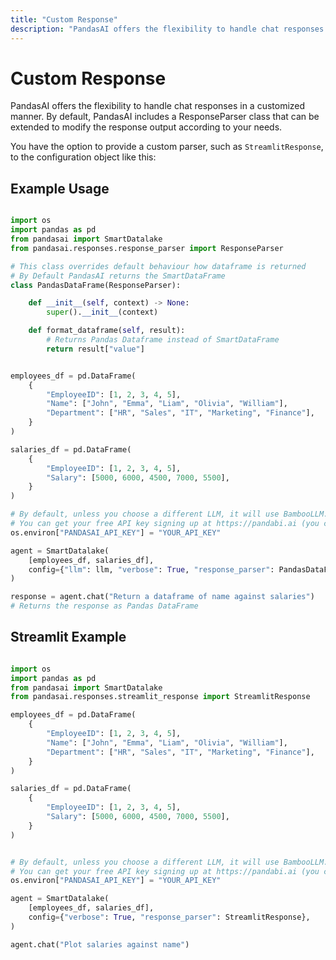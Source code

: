 ```yaml
---
title: "Custom Response"
description: "PandasAI offers the flexibility to handle chat responses in a customized manner."
---
```


# Custom Response

PandasAI offers the flexibility to handle chat responses in a customized manner. By default, PandasAI includes a ResponseParser class that can be extended to modify the response output according to your needs.

You have the option to provide a custom parser, such as `StreamlitResponse`, to the configuration object like this:

## Example Usage

```python

import os
import pandas as pd
from pandasai import SmartDatalake
from pandasai.responses.response_parser import ResponseParser

# This class overrides default behaviour how dataframe is returned
# By Default PandasAI returns the SmartDataFrame
class PandasDataFrame(ResponseParser):

    def __init__(self, context) -> None:
        super().__init__(context)

    def format_dataframe(self, result):
        # Returns Pandas Dataframe instead of SmartDataFrame
        return result["value"]


employees_df = pd.DataFrame(
    {
        "EmployeeID": [1, 2, 3, 4, 5],
        "Name": ["John", "Emma", "Liam", "Olivia", "William"],
        "Department": ["HR", "Sales", "IT", "Marketing", "Finance"],
    }
)

salaries_df = pd.DataFrame(
    {
        "EmployeeID": [1, 2, 3, 4, 5],
        "Salary": [5000, 6000, 4500, 7000, 5500],
    }
)

# By default, unless you choose a different LLM, it will use BambooLLM.
# You can get your free API key signing up at https://pandabi.ai (you can also configure it in your .env file)
os.environ["PANDASAI_API_KEY"] = "YOUR_API_KEY"

agent = SmartDatalake(
    [employees_df, salaries_df],
    config={"llm": llm, "verbose": True, "response_parser": PandasDataFrame},
)

response = agent.chat("Return a dataframe of name against salaries")
# Returns the response as Pandas DataFrame

```

## Streamlit Example

```python

import os
import pandas as pd
from pandasai import SmartDatalake
from pandasai.responses.streamlit_response import StreamlitResponse

employees_df = pd.DataFrame(
    {
        "EmployeeID": [1, 2, 3, 4, 5],
        "Name": ["John", "Emma", "Liam", "Olivia", "William"],
        "Department": ["HR", "Sales", "IT", "Marketing", "Finance"],
    }
)

salaries_df = pd.DataFrame(
    {
        "EmployeeID": [1, 2, 3, 4, 5],
        "Salary": [5000, 6000, 4500, 7000, 5500],
    }
)


# By default, unless you choose a different LLM, it will use BambooLLM.
# You can get your free API key signing up at https://pandabi.ai (you can also configure it in your .env file)
os.environ["PANDASAI_API_KEY"] = "YOUR_API_KEY"

agent = SmartDatalake(
    [employees_df, salaries_df],
    config={"verbose": True, "response_parser": StreamlitResponse},
)

agent.chat("Plot salaries against name")
```
